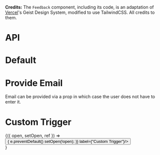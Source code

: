 
<Meta title="Feedback" component={Feedback} />

**Credits:**
The `Feedback` component, including its code, is an adaptation of [Vercel](https://vercel.com/)'s Geist Design System, modified to use TailwindCSS. All credits to them.

# API

<Props of={Feedback} />

# Default

<Preview>
  <Story name="Default">
    <div className="flex h-full items-end justify-center w-full my-10" style={{ height: '300px' }}>
      <Feedback url="https://httpbin.org/post"/>
    </div>
  </Story>
</Preview>

# Provide Email

Email can be provided via a prop in which case the user does not have to enter it.

<Preview>
    <Story name="Provide Email">
        <div className="flex h-full items-end justify-center w-full my-10" style={{ height: '300px' }}>
            <Feedback url="https://httpbin.org/post" email={"test@email.com"} />
        </div>
    </Story>
</Preview>

# Custom Trigger

<Preview>
    <Story name="Custom Trigger">
        <div className="flex h-full items-end justify-center w-full my-10" style={{ height: '300px' }}>
            <Feedback url="https://httpbin.org/post" side="top">
                {({ open, setOpen, ref }) => <div style={{ width: '300px' }}>
                <Button className="absolute" variant="brand-p" size="normal" ref={ref} onClick={(e) => {
                    e.preventDefault()
                    setOpen(!open);
                }} label={"Custom Trigger"}/>
                </div>}
            </Feedback>
        </div>
    </Story>
</Preview>
